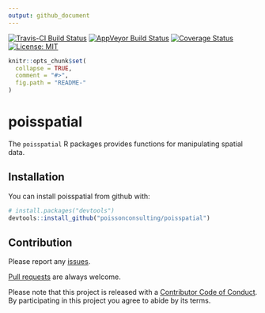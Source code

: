 ```yaml
---
output: github_document
---
```


<!-- README.md is generated from README.Rmd. Please edit that file -->

[![Travis-CI Build Status](https://travis-ci.org/poissonconsulting/poisspatial.svg?branch=master)](https://travis-ci.org/poissonconsulting/poisspatial)
[![AppVeyor Build Status](https://ci.appveyor.com/api/projects/status/github/poissonconsulting/poisspatial?branch=master&svg=true)](https://ci.appveyor.com/project/poissonconsulting/poisspatial)
[![Coverage Status](https://img.shields.io/codecov/c/github/poissonconsulting/poisspatial/master.svg)](https://codecov.io/github/poissonconsulting/poisspatial?branch=master)
[![License: MIT](https://img.shields.io/badge/License-MIT-blue.svg)](https://opensource.org/licenses/MIT)

```r
knitr::opts_chunk$set(
  collapse = TRUE,
  comment = "#>",
  fig.path = "README-"
)
```

# poisspatial

The `poisspatial` R packages provides functions for manipulating spatial data.

## Installation

You can install poisspatial from github with:

```r
# install.packages("devtools")
devtools::install_github("poissonconsulting/poisspatial")
```

## Contribution

Please report any [issues](https://github.com/poissonconsulting/poisspatial/issues).

[Pull requests](https://github.com/poissonconsulting/poisspatial/pulls) are always welcome.

Please note that this project is released with a [Contributor Code of Conduct](CONDUCT.md). By participating in this project you agree to abide by its terms.
